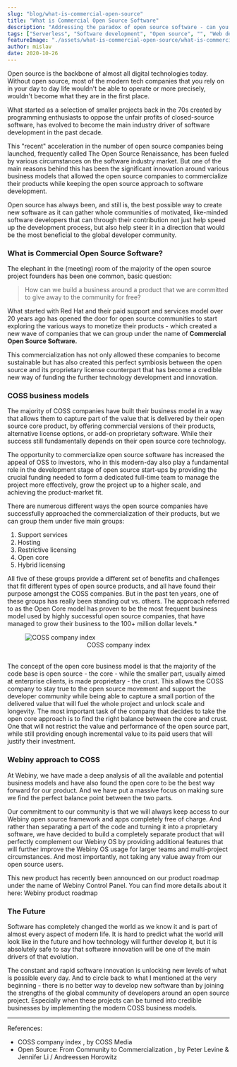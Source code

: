 ```yaml
---
slug: "blog/what-is-commercial-open-source"
title: "What is Commercial Open Source Software"
description: "Addressing the paradox of open source software - can you build a business around something that is made to be free?"
tags: ["Serverless", "Software development", "Open source", "", "Web development"]
featureImage: "./assets/what-is-commercial-open-source/what-is-commercial-open-source.png"
author: mislav
date: 2020-10-26
---
```


Open source is the backbone of almost all digital technologies today.
Without open source, most of the modern tech companies that you rely on
in your day to day life wouldn't be able to operate or more precisely,
wouldn't become what they are in the first place.

What started as a selection of smaller projects back in the 70s created by
programming enthusiasts to oppose the unfair profits of closed-source software,
has evolved to become the main industry driver of software development in the past decade.

This "recent" acceleration in the number of open source companies being launched,
frequently called The Open Source Renaissance, has been fueled by various circumstances
on the software industry market. But one of the main reasons behind this has been the
significant innovation around various business models that allowed the open source
companies to commercialize their products while keeping the open source approach to software development.

Open source has always been, and still is, the best possible way to create new software as it can gather whole communities of motivated, like-minded software developers that can through their contribution not just help speed up the development process, but also help steer it in a direction that would be the most beneficial to the global developer community.

### What is Commercial Open Source Software?

The elephant in the (meeting) room of the majority of the open source project founders has been one common, basic question:

> How can we build a business around a product that we are committed to give away to the community for free?

What started with Red Hat and their paid support and services model over 20 years ago has opened the door for open source communities to start exploring the various ways to monetize their products - which created a new wave of companies that we can group under the name of **Commercial Open Source Software.**

This commercialization has not only allowed these companies to become sustainable but has also created this perfect symbiosis between the open source and its proprietary license counterpart that has become a credible new way of funding the further technology development and innovation.

### COSS business models

The majority of COSS companies have built their business model in a way that allows them to capture part of the value that is delivered by their open source core product, by offering commercial versions of their products, alternative license options, or add-on proprietary software. While their success still fundamentally depends on their open source core technology.

The opportunity to commercialize open source software has increased the appeal of OSS to investors, who in this modern-day also play a fundamental role in the development stage of open source start-ups by providing the crucial funding needed to form a dedicated full-time team to manage the project more effectively, grow the project up to a higher scale, and achieving the product-market fit.

There are numerous different ways the open source companies have successfully approached the commercialization of their products, but we can group them under five main groups:

1. Support services
2. Hosting
3. Restrictive licensing
4. Open core
5. Hybrid licensing

All five of these groups provide a different set of benefits and challenges that fit different types of open source products, and all have found their purpose amongst the COSS companies. But in the past ten years, one of these groups has really been standing out vs. others. The approach referred to as the Open Core model has proven to be the most frequent business model used by highly successful open source companies, that have managed to grow their business to the 100+ million dollar levels.\*

<figure>
  <img src="/assets/what-is-commercial-open-source/image.png" alt="COSS company index" />
  <center>COSS company index</center>
  <br />
</figure>

The concept of the open core business model is that the majority of the code base is open source - the core - while the smaller part, usually aimed at enterprise clients, is made proprietary - the crust. This allows the COSS company to stay true to the open source movement and support the developer community while being able to capture a small portion of the delivered value that will fuel the whole project and unlock scale and longevity. The most important task of the company that decides to take the open core approach is to find the right balance between the core and crust. One that will not restrict the value and performance of the open source part, while still providing enough incremental value to its paid users that will justify their investment.

### Webiny approach to COSS

At Webiny, we have made a deep analysis of all the available and potential business models and have also found the open core to be the best way forward for our product. And we have put a massive focus on making sure we find the perfect balance point between the two parts.

Our commitment to our community is that we will always keep access to our Webiny open source framework and apps completely free of charge. And rather than separating a part of the code and turning it into a proprietary software, we have decided to build a completely separate product that will perfectly complement our Webiny OS by providing additional features that will further improve the Webiny OS usage for larger teams and multi-project circumstances. And most importantly, not taking any value away from our open source users.

This new product has recently been announced on our product roadmap under the name of Webiny Control Panel. You can find more details about it here: <ExternalLink href="https://www.webiny.com/roadmap?utm_source=Webiny-blog&utm_medium=blog-post&utm_campaign=october-2020-campaign&utm_content=what-is-coss&utm_term=W00220">Webiny product roadmap </ExternalLink>

### The Future

Software has completely changed the world as we know it and is part of almost every aspect of modern life. It is hard to predict what the world will look like in the future and how technology will further develop it, but it is absolutely safe to say that software innovation will be one of the main drivers of that evolution.

The constant and rapid software innovation is unlocking new levels of what is possible every day. And to circle back to what I mentioned at the very beginning - there is no better way to develop new software than by joining the strengths of the global community of developers around an open source project. Especially when these projects can be turned into credible businesses by implementing the modern COSS business models.

---

References:

- <ExternalLink href="https://docs.google.com/spreadsheets/d/17nKMpi_Dh5slCqzLSFBoWMxNvWiwt2R-t4e_l7LPLhU/edit#gid=0">
    COSS company index
  </ExternalLink>, by COSS Media
- <ExternalLink href="https://a16z.com/2019/10/04/commercializing-open-source/">
    Open Source: From Community to Commercialization
  </ExternalLink>, by Peter Levine & Jennifer Li / Andreessen Horowitz
